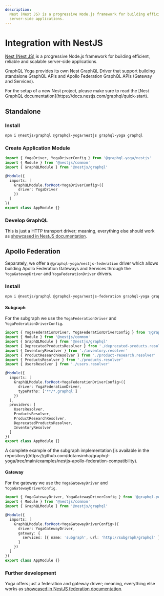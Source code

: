 ```yaml
---
description:
  Nest (Nest JS) is a progressive Node.js framework for building efficient, reliable and scalable
  server-side applications.
---
```



# Integration with NestJS

[Nest (Nest JS)](https://nestjs.com) is a progressive Node.js framework for building efficient,
reliable and scalable server-side applications.

GraphQL Yoga provides its own Nest GraphQL Driver that support building standalone GraphQL APIs and
Apollo Federation GraphQL APIs (Gateway and Services).

<Callout>
  For the setup of a new Nest project, please make sure to read the [Nest GraphQL
  documentation](https://docs.nestjs.com/graphql/quick-start).
</Callout>

## Standalone

### Install

```sh npm2yarn
npm i @nestjs/graphql @graphql-yoga/nestjs graphql-yoga graphql
```

### Create Application Module

```typescript
import { YogaDriver, YogaDriverConfig } from '@graphql-yoga/nestjs'
import { Module } from '@nestjs/common'
import { GraphQLModule } from '@nestjs/graphql'

@Module({
  imports: [
    GraphQLModule.forRoot<YogaDriverConfig>({
      driver: YogaDriver
    })
  ]
})
export class AppModule {}
```

### Develop GraphQL

This is just a HTTP transport driver; meaning, everything else should work as
[showcased in NestJS documentation](https://docs.nestjs.com/graphql/resolvers).

## Apollo Federation

Separately, we offer a `@graphql-yoga/nestjs-federation` driver which allows building Apollo
Federation Gateways and Services through the `YogaGatewayDriver` and `YogaFederationDriver` drivers.

### Install

```sh npm2yarn
npm i @nestjs/graphql @graphql-yoga/nestjs-federation graphql-yoga graphql
```

#### Subgraph

For the subgraph we use the `YogaFederationDriver` and `YogaFederationDriverConfig`.

```typescript
import { YogaFederationDriver, YogaFederationDriverConfig } from '@graphql-yoga/nestjs-federation'
import { Module } from '@nestjs/common'
import { GraphQLModule } from '@nestjs/graphql'
import { DeprecatedProductsResolver } from './deprecated-products.resolver'
import { InventoryResolver } from './inventory.resolver'
import { ProductResearchResolver } from './product-research.resolver'
import { ProductsResolver } from './products.resolver'
import { UsersResolver } from './users.resolver'

@Module({
  imports: [
    GraphQLModule.forRoot<YogaFederationDriverConfig>({
      driver: YogaFederationDriver,
      typePaths: ['**/*.graphql']
    })
  ],
  providers: [
    UsersResolver,
    ProductsResolver,
    ProductResearchResolver,
    DeprecatedProductsResolver,
    InventoryResolver
  ]
})
export class AppModule {}
```

<Callout>
  A complete example of the subgraph implementation [is available in the
  repository](https://github.com/dotansimha/graphql-yoga/tree/main/examples/nestjs-apollo-federation-compatibility).
</Callout>

#### Gateway

For the gateway we use the `YogaGatewayDriver` and `YogaGatewayDriverConfig`.

```typescript
import { YogaGatewayDriver, YogaGatewayDriverConfig } from '@graphql-yoga/nestjs-federation'
import { Module } from '@nestjs/common'
import { GraphQLModule } from '@nestjs/graphql'

@Module({
  imports: [
    GraphQLModule.forRoot<YogaGatewayDriverConfig>({
      driver: YogaGatewayDriver,
      gateway: {
        services: [{ name: 'subgraph', url: 'http://subgraph/graphql' }]
      }
    })
  ]
})
export class AppModule {}
```

### Further development

Yoga offers just a federation and gateway driver; meaning, everything else works as
[showcased in NestJS federation documentation](https://docs.nestjs.com/graphql/federation).
